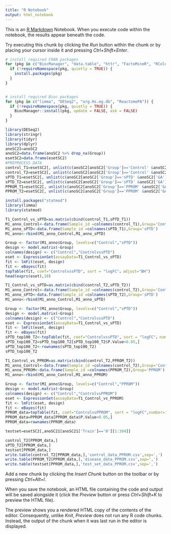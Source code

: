 ```yaml
---
title: "R Notebook"
output: html_notebook
---
```


This is an [R Markdown](http://rmarkdown.rstudio.com) Notebook. When you execute code within the notebook, the results appear beneath the code. 

Try executing this chunk by clicking the *Run* button within the chunk or by placing your cursor inside it and pressing *Ctrl+Shift+Enter*. 
```r
# install required CRAN packages
for (pkg in c("BiocManager", "data.table", "httr", "FactoMineR", "RColorBrewer")) {
  if (!requireNamespace(pkg, quietly = TRUE)) {
    install.packages(pkg)
  }
}


# install required Bioc packages
for (pkg in c("limma", "DESeq2", "org.Hs.eg.db", "ReactomePA")) {
  if (!requireNamespace(pkg, quietly = TRUE)) {
    BiocManager::install(pkg, update = FALSE, ask = FALSE)
  }
}

```


```r
library(DESeq2)
library(stringr)
library(tidyr)
library(dplyr)
anoSC21=anoSC2
anoSC2=data.frame(anoSC2 %>% drop_na(Group))
esetSC2=data.frame(esetSC2)
#PREPROCESS DATA
control_T1=esetSC2[, unlist(c(anoSC2[anoSC2['Group']=='Control' &anoSC2['GA']<=25,]['SampleID']))]
control_T2=esetSC2[, unlist(c(anoSC2[anoSC2['Group']=='Control' &anoSC2['GA']>25,]['SampleID']))]
sPTD_T1=esetSC2[, unlist(c(anoSC2[anoSC2['Group']=='sPTD' &anoSC2['GA']<=25,]['SampleID']))]
sPTD_T2=esetSC2[, unlist(c(anoSC2[anoSC2['Group']=='sPTD' &anoSC2['GA']>25,]['SampleID']))]
PPROM_T1=esetSC2[, unlist(c(anoSC2[anoSC2['Group']=='PPROM' &anoSC2['GA']<=25,]['SampleID']))]
PPROM_T2=esetSC2[, unlist(c(anoSC2[anoSC2['Group']=='PPROM' &anoSC2['GA']>25,]['SampleID']))]

```


```r
install.packages("statmod")
library(limma)
library(statmod)
```

```r
T1_Control_vs_sPTD=as.matrix(cbind(control_T1,sPTD_T1))
M1_anno_Control<-data.frame(Sample_id =colnames(control_T1),Group='Control')
M1_anno_sPTD<-data.frame(Sample_id =colnames(sPTD_T1),Group='sPTD')
M1_anno<-rbind(M1_anno_Control,M1_anno_sPTD)

Group <- factor(M1_anno$Group, levels=c("Control","sPTD"))
design <- model.matrix(~Group)
colnames(design) <- c("Control","ControlvssPTD")
eset <- ExpressionSet(assayData=T1_Control_vs_sPTD)
fit <- lmFit(eset, design)
fit <- eBayes(fit)
topTable(fit, coef="ControlvssPTD", sort = "logFC"，adjust="BH")
head(exprs(eset),10)

```
```r
T1_Control_vs_sPTD=as.matrix(cbind(control_T2,sPTD_T2))
M1_anno_Control<-data.frame(Sample_id =colnames(control_T2),Group='Control')
M1_anno_sPTD<-data.frame(Sample_id =colnames(sPTD_T2),Group='sPTD')
M1_anno<-rbind(M1_anno_Control,M1_anno_sPTD)

Group <- factor(M1_anno$Group, levels=c("Control","sPTD"))
design <- model.matrix(~Group)
colnames(design) <- c("Control","ControlvssPTD")
eset <- ExpressionSet(assayData=T1_Control_vs_sPTD)
fit <- lmFit(eset, design)
fit <- eBayes(fit)
sPTD_top100_T2<-topTable(fit, coef="ControlvssPTD", sort = "logFC"，number=183, adjust="BH")
sPTD_top100_T2=sPTD_top100_T2[sPTD_top100_T2$P.Value<0.05,]
sPTD_top100_T2<-rownames(sPTD_top100_T2)
sPTD_top100_T2
```

```r
T1_Control_vs_PPROM=as.matrix(cbind(control_T2,PPROM_T2))
M1_anno_Control<-data.frame(Sample_id =colnames(control_T2),Group='Control')
M1_anno_PPROM<-data.frame(Sample_id =colnames(PPROM_T2),Group='PPROM')
M1_anno<-rbind(M1_anno_Control,M1_anno_PPROM)

Group <- factor(M1_anno$Group, levels=c("Control","PPROM"))
design <- model.matrix(~Group)
colnames(design) <- c("Control","ControlvsPPROM")
eset <- ExpressionSet(assayData=T1_Control_vs_PPROM)
fit <- lmFit(eset, design)
fit <- eBayes(fit)
PPROM_data=topTable(fit, coef="ControlvsPPROM", sort = "logFC",number=150,adjust='BH',confint = 0.95)
PPROM_data=PPROM_data[PPROM_data$P.Value<0.05,]
PPROM_data=rownames(PPROM_data)

```

```r
testset=esetSC2[,anoSC21[anoSC21['Train']=='0'][1:304]]
```

```r

control_T2[PPROM_data,]
sPTD_T2[PPROM_data,]
testset[PPROM_data,]
write.table(control_T2[PPROM_data,],'control_data_PPROM.csv',sep=',')
write.table(PPROM_T2[PPROM_data,],'disease_data_PPROM.csv',sep=',')
write.table(testset[PPROM_data,],'test_set_data_PPROM.csv',sep=',')
```




Add a new chunk by clicking the *Insert Chunk* button on the toolbar or by pressing *Ctrl+Alt+I*.

When you save the notebook, an HTML file containing the code and output will be saved alongside it (click the *Preview* button or press *Ctrl+Shift+K* to preview the HTML file).

The preview shows you a rendered HTML copy of the contents of the editor. Consequently, unlike *Knit*, *Preview* does not run any R code chunks. Instead, the output of the chunk when it was last run in the editor is displayed.
